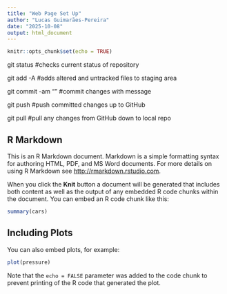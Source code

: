 ```yaml
---
title: "Web Page Set Up"
author: "Lucas Guimarães-Pereira"
date: "2025-10-08"
output: html_document
---
```


```r
knitr::opts_chunk$set(echo = TRUE)
```
git status #checks current status of repository

git add -A #adds altered and untracked files to staging area

git commit -am "<message>" #commit changes with message

git push #push committed changes up to GitHub

git pull #pull any changes from GitHub down to local repo


## R Markdown

This is an R Markdown document. Markdown is a simple formatting syntax for authoring HTML, PDF, and MS Word documents. For more details on using R Markdown see <http://rmarkdown.rstudio.com>.

When you click the **Knit** button a document will be generated that includes both content as well as the output of any embedded R code chunks within the document. You can embed an R code chunk like this:

```r
summary(cars)
```

## Including Plots

You can also embed plots, for example:

```r
plot(pressure)
```

Note that the `echo = FALSE` parameter was added to the code chunk to prevent printing of the R code that generated the plot.
